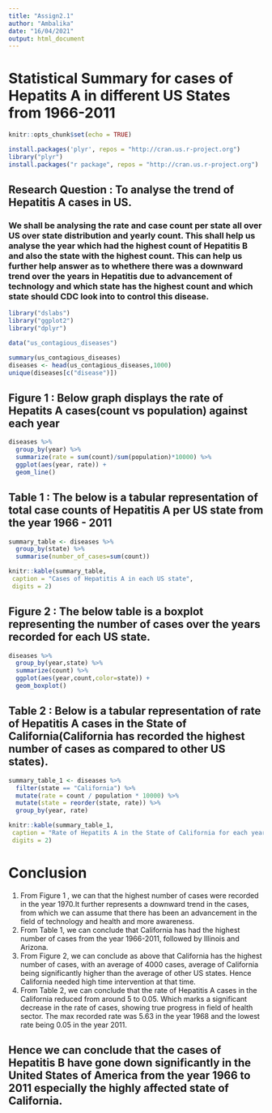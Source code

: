 ```yaml
---
title: "Assign2.1"
author: "Ambalika"
date: "16/04/2021"
output: html_document
---
```


# Statistical Summary for cases of Hepatits A in different US States from 1966-2011

```r
knitr::opts_chunk$set(echo = TRUE)
```

```r
install.packages('plyr', repos = "http://cran.us.r-project.org")
library("plyr")
install.packages("r package", repos = "http://cran.us.r-project.org")
```


## Research Question : To analyse the trend of Hepatitis A cases in US.

### We shall be analysing the rate and case count per state all over US over state distribution and yearly count. This shall help us analyse the year which had the highest count of Hepatitis B and also the state with the highest count. This can help us further help answer as to whethere there was a downward trend over the years in Hepatitis due to advancement of technology and which state has the highest count and which state should CDC look into to control this disease.

```r

library("dslabs")
library("ggplot2")
library("dplyr")
```


```r
data("us_contagious_diseases")
```

```r
summary(us_contagious_diseases)
diseases <- head(us_contagious_diseases,1000)
unique(diseases[c("disease")])
```


## Figure 1 : Below graph displays the rate of Hepatits A cases(count vs population) against each year
```r

diseases %>% 
  group_by(year) %>%
  summarize(rate = sum(count)/sum(population)*10000) %>%
  ggplot(aes(year, rate)) + 
  geom_line()

```





## Table 1 : The below is a tabular representation of total case counts of Hepatitis A per US state from the year 1966 - 2011
```r
summary_table <- diseases %>% 
  group_by(state) %>% 
  summarise(number_of_cases=sum(count))

knitr::kable(summary_table,
 caption = "Cases of Hepatitis A in each US state",
 digits = 2)
```




## Figure 2 : The below table is a boxplot representing the number of cases over the years recorded for each US state. 
```r
diseases %>%
  group_by(year,state) %>% 
  summarize(count) %>% 
  ggplot(aes(year,count,color=state)) +
  geom_boxplot()
```




## Table 2 : Below is a tabular representation of rate of Hepatitis A cases in the State of California(California has recorded the highest number of cases as compared to other US states). 
```r
summary_table_1 <- diseases %>%
  filter(state == "California") %>% 
  mutate(rate = count / population * 10000) %>% 
  mutate(state = reorder(state, rate)) %>% 
  group_by(year, rate)

knitr::kable(summary_table_1,
 caption = "Rate of Hepatits A in the State of California for each year",
 digits = 2)
```



# Conclusion

1. From Figure 1 , we can that the highest number of cases were recorded in the year 1970.It further represents a downward trend in the cases, from which we can assume that there has been an advancement in the field of technology and health and more awareness. 
2. From Table 1, we can conclude that California has had the highest number of cases from the year 1966-2011, followed by Illinois and Arizona. 
3. From Figure 2, we can conclude as above that California has the highest number of cases, with an average of 4000 cases, average of California being significantly higher than the average of other US states. Hence California needed high time intervention at that time. 
4. From Table 2, we can conclude that the rate of Hepatitis A cases in the California reduced from around 5 to 0.05. Which marks a significant decrease in the rate of cases, showing true progress in field of health sector. The max recorded rate was 5.63 in the year 1968 and the lowest rate being 0.05 in the year 2011. 

## Hence we can conclude that the cases of Hepatitis B have gone down significantly in the United States of America from the year 1966 to 2011 especially the highly affected state of California. 



